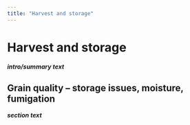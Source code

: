 ```yaml
---
title: "Harvest and storage"
---
```


# Harvest and storage
***intro/summary text***

## Grain quality – storage issues, moisture, fumigation
***section text***
